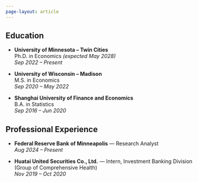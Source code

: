 ```yaml
---
page-layout: article
---
```


## Education

- **University of Minnesota – Twin Cities**  
  Ph.D. in Economics *(expected May 2028)*  
  *Sep 2022 – Present*

- **University of Wisconsin – Madison**  
  M.S. in Economics  
  *Sep 2020 – May 2022*

- **Shanghai University of Finance and Economics**  
  B.A. in Statistics  
  *Sep 2016 – Jun 2020*


## Professional Experience

- **Federal Reserve Bank of Minneapolis** — Research Analyst  
  *Aug 2024 – Present*

- **Huatai United Securities Co., Ltd.** — Intern, Investment Banking Division (Group of Comprehensive Health)  
  *Nov 2019 – Oct 2020*
